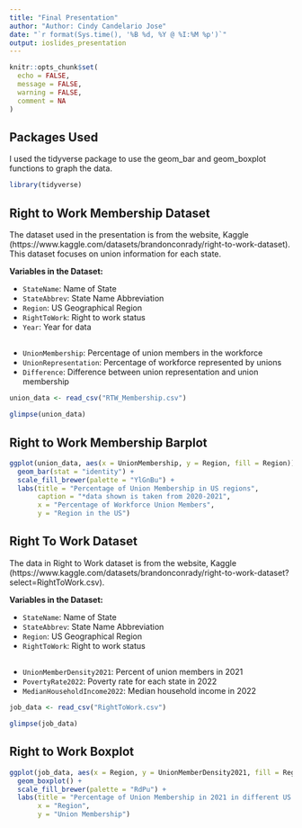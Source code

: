 ```yaml
---
title: "Final Presentation"
author: "Author: Cindy Candelario Jose"
date: "`r format(Sys.time(), '%B %d, %Y @ %I:%M %p')`"
output: ioslides_presentation
---
```


```r
knitr::opts_chunk$set(
  echo = FALSE,
  message = FALSE,
  warning = FALSE,
  comment = NA
)
```


## Packages Used

I used the tidyverse package to use the geom_bar and geom_boxplot functions to graph the data.

```r
library(tidyverse)
```

## Right to Work Membership Dataset

The dataset used in the presentation is from the website, Kaggle (https://www.kaggle.com/datasets/brandonconrady/right-to-work-dataset). This dataset focuses on union information for each state. 

**Variables in the Dataset:**

* `StateName`: Name of State
* `StateAbbrev`: State Name Abbreviation
* `Region`: US Geographical Region
* `RightToWork`: Right to work status
* `Year`: Year for data

##

* `UnionMembership`: Percentage of union members in the workforce
* `UnionRepresentation`: Percentage of workforce represented by unions
* `Difference`: Difference between union representation and union membership

```r
union_data <- read_csv("RTW_Membership.csv")

glimpse(union_data)
```

## Right to Work Membership Barplot

```r
ggplot(union_data, aes(x = UnionMembership, y = Region, fill = Region)) +
  geom_bar(stat = "identity") +
  scale_fill_brewer(palette = "YlGnBu") +
  labs(title = "Percentage of Union Membership in US regions",
       caption = "*data shown is taken from 2020-2021",
       x = "Percentage of Workforce Union Members",
       y = "Region in the US") 
```



## Right To Work Dataset

The data in Right to Work dataset is from the website, Kaggle (https://www.kaggle.com/datasets/brandonconrady/right-to-work-dataset?select=RightToWork.csv). 

**Variables in the Dataset:**

* `StateName`: Name of State
* `StateAbbrev`: State Name Abbreviation
* `Region`: US Geographical Region
* `RightToWork`: Right to work status

##

* `UnionMemberDensity2021`: Percent of union members in 2021
* `PovertyRate2022`: Poverty rate for each state in 2022
* `MedianHouseholdIncome2022`: Median household income in 2022

```r
job_data <- read_csv("RightToWork.csv")

glimpse(job_data)
```
## Right to Work Boxplot

```r
ggplot(job_data, aes(x = Region, y = UnionMemberDensity2021, fill = Region)) +
  geom_boxplot() +
  scale_fill_brewer(palette = "RdPu") +
  labs(title = "Percentage of Union Membership in 2021 in different US Regions", 
       x = "Region",
       y = "Union Membership")
  
```
